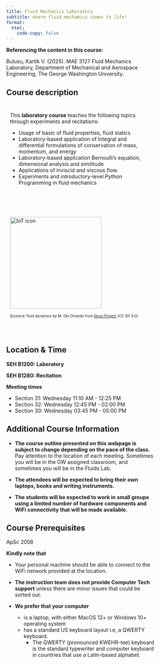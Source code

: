 ```yaml
---
title: Fluid Mechanics Laboratory 
subtitle: where fluid mechamics comes to life!
format:
  html:
    code-copy: false
---
```

:::{.callout-important}
**Referencing the content in this course:**

Bulusu, Kartik V. (2025). MAE 3127 Fluid Mechanics Laboratory, Department of Mechanical and Aerospace Engineering, The George Washington University.
:::

<!-- :::{.callout-important}
**Registartion:**
[Registration link](https://events.vtools.ieee.org/event/register/437187)
::: -->

## Course description
<html>
<head>
    <style>
        body {
            -webkit-user-select: none; /* Safari */
            -moz-user-select: none; /* Firefox */
            -ms-user-select: none; /* IE10+/Edge */
            user-select: none; /* Standard */
        }
    </style>
</head>
<body>

<html>
<head>
<meta name="viewport" content="width=device-width, initial-scale=1">
<style>
* {
  box-sizing: border-box;
}

/* Create two unequal columns that floats next to each other */
.column {
  float: left;
  padding: 10px;
  height: 300px; /* Should be removed. Only for demonstration */
}

.left {
  width: 75%;
}

.right {
  width: 25%;
}

/* Clear floats after the columns */
.row:after {
  content: "";
  display: table;
  clear: both;
}
</style>
</head>
<body>

<div class="row">
  <div class="column">
This <strong>laboratory course</strong> teaches the following topics through experiments and recitations: 

- Usage of basic of fluid properties, fluid statics 
- Laboratory-based application of Integral and differential formulations of conservation of mass, momentum, and energy
- Laboratory-based application Bernoulli’s equation, dimensional analysis and similitude
- Applications of inviscid and viscous flow. 
- Experiments and introductory-level Python Programming in fluid mechanics 
 </div>

 <div class="column">
 <!-- "float: left;  -->
<img src="/images/noun-fluid-dynamics-5399410.png" alt="IoT icon" style="object-fit:contain width:250px;height:250px; margin-right: 10px;" /><br>
 <p><font size="1">
 Sourece: fluid dynamics by M. Oki Orlando from <a href="https://thenounproject.com/browse/icons/term/fluid-dynamics/" target="_blank" title="fluid dynamics Icons">Noun Project</a> (CC BY 3.0)</font></p>
 </div>
</div> 
<br>


::: {.callout-tip}
## Location & Time
**SEH B1200: Laboratory** 

**SEH B1280: Recitation** 

**Meeting times**

- Section 31: Wednesday 11:10 AM - 12:25 PM
- Section 32: Wednesday 12:45 PM - 02:00 PM
- Section 30: Wednesday 03:45 PM - 05:00 PM
:::

## Additional Course Information
- <strong>The course outline presented on this webpage is subject to change depending on the pace of the class. </strong> Pay attention to the location of each meeting. Sometimes you will be in the GW assigned classroom, and sometimes you will be in the Fluids Lab.

- <strong>The attendees will be expected to bring their own laptops, books and writing instruments.</strong>

- <strong>The students will be expected to work in small groups using a limited number of hardware components and WiFi connectivity that will be made available.</strong>

## Course Prerequisites 
ApSc 2058

:::{.callout-important}
<!-- - Our staff is limiting the use of Linux OS-based laptops and cannot support them this semester.  -->
**Kindly note that**

- Your personal machine should be able to connect to the WiFi network provided at the location. 

- **The instruction team does not provide Computer Tech support** unless there are minor issues that could be sorted out.  

- **We prefer that your computer**
    - is a laptop, with either MacOS 12+ or Windows 10+ operating system 
    - has a standard US keyboard layout i.e, a QWERTY keyboard. 
        - The QWERTY (pronounced KWEHR-tee) keyboard is the standard typewriter and computer keyboard in countries that use a Latin-based alphabet.
:::
<!-- ::: {.callout-note}
Note that there are five types of callouts, including:
`note`, `warning`, `important`, `tip`, and `caution`.
::: -->



<!-- ::: {.callout-caution collapse="true"}
## Expand To Learn About Collapse

This is an example of a 'folded' caution callout that can be expanded by the user. You can use `collapse="true"` to collapse it by default or `collapse="false"` to make a collapsible callout that is expanded by default.
:::
:::{.callout-note}
## Time & Location of the Workshop
**Thomas Jefferson Meeting Room 1**
[Thomas Jefferson Library](https://www.fairfaxcounty.gov/library/branches/thomas-jefferson) 
7415 Arlington Boulevard 
Falls Church, VA 22042

**Meeting time**
9:00 AM – 12:00 Noon
::: -->

<!-- :::{.callout-note}
Lecture times are from 
::: -->

<!-- This is a Quarto website.

To learn more about Quarto websites visit <https://quarto.org/docs/websites>. -->
